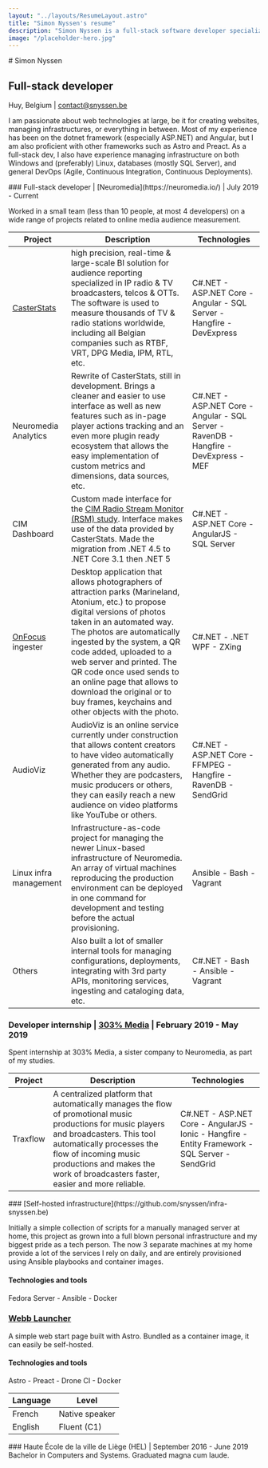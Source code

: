 ```yaml
---
layout: "../layouts/ResumeLayout.astro"
title: "Simon Nyssen's resume"
description: "Simon Nyssen is a full-stack software developer specialized in C#.NET and Angular. He also has experience with infrastructure management and DevOps."
image: "/placeholder-hero.jpg"
---
```



<ResumeSection>
# Simon Nyssen

## Full-stack developer

Huy, Belgium | contact@snyssen.be

I am passionate about web technologies at large, be it for creating websites, managing infrastructures, or everything in between.
Most of my experience has been on the dotnet framework (especially ASP.NET) and Angular, but I am also proficient with other frameworks such as Astro and Preact.
As a full-stack dev, I also have experience managing infrastructure on both Windows and (preferably) Linux, databases (mostly SQL Server), and general DevOps (Agile, Continuous Integration, Continuous Deployments).

</ResumeSection>

<ResumeSection title="Relevant links" justifyText={false}>

<LinkWithIconPrefix
  iconClasses="las la-hand-peace text-2xl"
  iconAltText="Hand doing the sign peace, link next to it goes to my personal website"
  href="https://snyssen.be"
/>
<LinkWithIconPrefix
  iconClasses="lab la-github text-2xl"
  iconAltText="Github logo"
  href="https://github.com/snyssen"
/>
<LinkWithIconPrefix
  iconClasses="lab la-git text-2xl"
  iconAltText="git logo, link next to it goes to my self-hosted Gitea instance"
  href="https://git.snyssen.be/snyssen"
/>
<LinkWithIconPrefix
  iconClasses="lab la-linkedin-in text-2xl"
  iconAltText="Github logo"
  href="https://www.linkedin.com/in/simon-nyssen-007247163"
/>

</ResumeSection>

<ResumeSection title="Work Experience">
### Full-stack developer | [Neuromedia](https://neuromedia.io/) | July 2019 - Current

Worked in a small team (less than 10 people, at most 4 developers) on a wide range of projects related to online media audience measurement.

| Project                                                            | Description                                                                                                                                                                                                                                                                                                                                                                                                                 | Technologies                                                                         |
| ------------------------------------------------------------------ | --------------------------------------------------------------------------------------------------------------------------------------------------------------------------------------------------------------------------------------------------------------------------------------------------------------------------------------------------------------------------------------------------------------------------- | ------------------------------------------------------------------------------------ |
| [CasterStats](https://www.casterstats.com)                         | high precision, real-time & large-scale BI solution for audience reporting specialized in IP radio & TV broadcasters, telcos & OTTs. The software is used to measure thousands of TV & radio stations worldwide, including all Belgian companies such as RTBF, VRT, DPG Media, IPM, RTL, etc.                                                                                                                               | C#.NET - ASP.NET Core - Angular - SQL Server - Hangfire - DevExpress                 |
| Neuromedia Analytics                                               | Rewrite of CasterStats, still in development. Brings a cleaner and easier to use interface as well as new features such as in-page player actions tracking and an even more plugin ready ecosystem that allows the easy implementation of custom metrics and dimensions, data sources, etc.                                                                                                                                 | C#.NET - ASP.NET Core - Angular - SQL Server - RavenDB - Hangfire - DevExpress - MEF |
| CIM Dashboard                                                      | Custom made interface for the [CIM Radio Stream Monitor (RSM) study](https://www.cim.be/fr/radio). Interface makes use of the data provided by CasterStats. Made the migration from .NET 4.5 to .NET Core 3.1 then .NET 5                                                                                                                                                                                                   | C#.NET - ASP.NET Core - AngularJS - SQL Server                                       |
| [OnFocus](http://www.onfocusphotographers.com/index.html) ingester | Desktop application that allows photographers of attraction parks (Marineland, Atonium, etc.) to propose digital versions of photos taken in an automated way. The photos are automatically ingested by the system, a QR code added, uploaded to a web server and printed. The QR code once used sends to an online page that allows to download the original or to buy frames, keychains and other objects with the photo. | C#.NET - .NET WPF - ZXing                                                            |
| AudioViz                                                           | AudioViz is an online service currently under construction that allows content creators to have video automatically generated from any audio. Whether they are podcasters, music producers or others, they can easily reach a new audience on video platforms like YouTube or others.                                                                                                                                       | C#.NET - ASP.NET Core - FFMPEG - Hangfire - RavenDB - SendGrid                       |
| Linux infra management                                             | Infrastructure-as-code project for managing the newer Linux-based infrastructure of Neuromedia. An array of virtual machines reproducing the production environment can be deployed in one command for development and testing before the actual provisioning.                                                                                                                                                              | Ansible - Bash - Vagrant                                                             |
| Others                                                             | Also built a lot of smaller internal tools for managing configurations, deployments, integrating with 3rd party APIs, monitoring services, ingesting and cataloging data, etc.                                                                                                                                                                                                                                              | C#.NET - Bash - Ansible - Vagrant                                                    |

### Developer internship | [303% Media](https://303.media/#!home) | February 2019 - May 2019

Spent internship at 303% Media, a sister company to Neuromedia, as part of my studies.

| Project  | Description                                                                                                                                                                                                                                                                   | Technologies                                                                                    |
| -------- | ----------------------------------------------------------------------------------------------------------------------------------------------------------------------------------------------------------------------------------------------------------------------------- | ----------------------------------------------------------------------------------------------- |
| Traxflow | A centralized platform that automatically manages the flow of promotional music productions for music players and broadcasters. This tool automatically processes the flow of incoming music productions and makes the work of broadcasters faster, easier and more reliable. | C#.NET - ASP.NET Core - AngularJS - Ionic - Hangfire - Entity Framework - SQL Server - SendGrid |

</ResumeSection>

<ResumeSection title="Personal projects">
### [Self-hosted infrastructure](https://github.com/snyssen/infra-snyssen.be)

Initially a simple collection of scripts for a manually managed server at home, this project as grown into a full blown personal infrastructure and my biggest pride as a tech person. The now 3 separate machines at my home provide a lot of the services I rely on daily, and are entirely provisioned using Ansible playbooks and container images.

#### Technologies and tools

Fedora Server - Ansible - Docker

### [Webb Launcher](https://git.snyssen.be/snyssen/webb-launcher)

A simple web start page built with Astro. Bundled as a container image, it can easily be self-hosted.

#### Technologies and tools

Astro - Preact - Drone CI - Docker

</ResumeSection>

<ResumeSection title="Languages">

| Language | Level          |
| -------- | -------------- |
| French   | Native speaker |
| English  | Fluent (C1)    |

</ResumeSection>
<ResumeSection title="Education">
  ### Haute École de la ville de Liège (HEL) | September 2016 - June 2019
  Bachelor in Computers and Systems. Graduated magna cum laude.
</ResumeSection>
